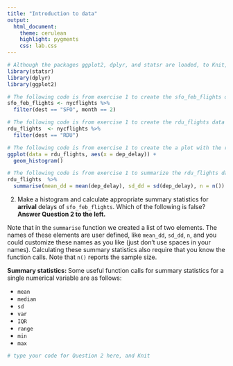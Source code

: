 ```yaml
---
title: "Introduction to data"
output:
  html_document: 
    theme: cerulean 
    highlight: pygments
    css: lab.css
---
```



```r
# Although the packages ggplot2, dplyr, and statsr are loaded, to Knit, you must have the library functions in your .Rmd file. Don't erase this code block!
library(statsr)
library(dplyr)
library(ggplot2)

# The following code is from exercise 1 to create the sfo_feb_flights data frame
sfo_feb_flights <- nycflights %>%
  filter(dest == "SFO", month == 2)

# The following code is from exercise 1 to create the rdu_flights data frame
rdu_flights  <- nycflights %>%
  filter(dest == "RDU") 

# The following code is from exercise 1 to create the a plot with the rdu_flights data frame
ggplot(data = rdu_flights, aes(x = dep_delay)) +
  geom_histogram()

# The following code is from exercise 1 to summarize the rdu_flights data frame
rdu_flights  %>%
  summarise(mean_dd = mean(dep_delay), sd_dd = sd(dep_delay), n = n())

```

2. Make a histogram and calculate appropriate summary statistics for **arrival** 
delays of `sfo_feb_flights`. Which of the following is false? 
<strong>Answer Question 2 to the left.</strong>

Note that in the `summarise` function we created a list of two elements. The 
names of these elements are user defined, like `mean_dd`, `sd_dd`, `n`, and 
you could customize these names as you like (just don't use spaces in your 
names). Calculating these summary statistics also require that you know the 
function calls. Note that `n()` reports the sample size.

<div id="boxedtext">
**Summary statistics: ** Some useful function calls for summary statistics for a 
single numerical variable are as follows:

- `mean`
- `median`
- `sd`
- `var`
- `IQR`
- `range`
- `min`
- `max`
</div>

```r
# type your code for Question 2 here, and Knit

```

